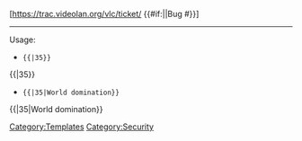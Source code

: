 [https://trac.videolan.org/vlc/ticket/{{{1}}} {{#if:{{{2|}}}|{{{2}}}|Bug #{{{1}}}}}]<noinclude>
----
Usage:
* <code><nowiki>{{</nowiki>{{PAGENAME}}<nowiki>|35}}</nowiki></code>
{{{{PAGENAME}}|35}}
* <code><nowiki>{{</nowiki>{{PAGENAME}}<nowiki>|35|World domination}}</nowiki></code>
{{{{PAGENAME}}|35|World domination}}

[[Category:Templates]]
[[Category:Security]]
</noinclude>